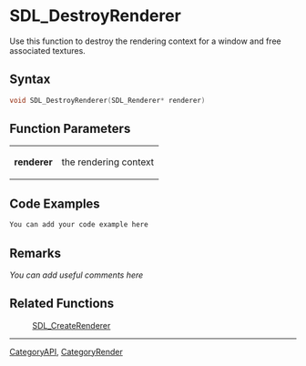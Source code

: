 
= SDL_DestroyRenderer =
Use this function to destroy the rendering context for a window and free associated textures.


== Syntax ==
<syntaxhighlight lang='c++'>
void SDL_DestroyRenderer(SDL_Renderer* renderer)
</syntaxhighlight>

== Function Parameters ==
{|
|'''renderer'''
|the rendering context
|}

== Code Examples ==
<syntaxhighlight lang='c++'>
You can add your code example here
</syntaxhighlight>

== Remarks ==
''You can add useful comments here''

== Related Functions ==
:[[SDL_CreateRenderer]]

----
[[CategoryAPI]], [[CategoryRender]]
